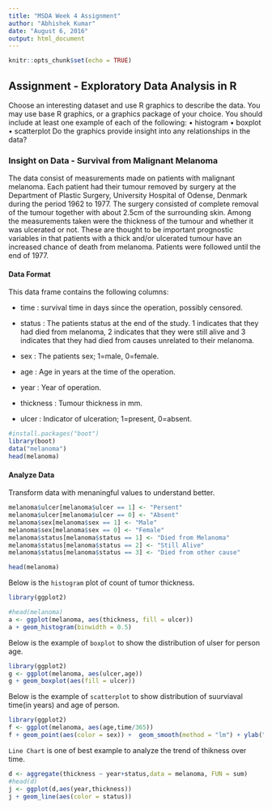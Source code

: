 ---
title: "MSDA Week 4 Assignment"
author: "Abhishek Kumar"
date: "August 6, 2016"
output: html_document
---

```{r setup, include=FALSE}
knitr::opts_chunk$set(echo = TRUE)
```

## Assignment - Exploratory Data Analysis in R
Choose an interesting dataset and use R graphics to describe the data.  You may use base R graphics, or a graphics package of your choice.  You should include at least one example of each of the following: 
•	histogram 
•	boxplot 
•	scatterplot 
Do the graphics provide insight into any relationships in the data? 

### Insight on Data - Survival from Malignant Melanoma 
The data consist of measurements made on patients with malignant melanoma. Each patient had their tumour removed by surgery at the Department of Plastic Surgery, University Hospital of Odense, Denmark during the period 1962 to 1977. The surgery consisted of complete removal of the tumour together with about 2.5cm of the surrounding skin. Among the measurements taken were the thickness of the tumour and whether it was ulcerated or not. These are thought to be important prognostic variables in that patients with a thick and/or ulcerated tumour have an increased chance of death from melanoma. Patients were followed until the end of 1977. 

#### Data Format

This data frame contains the following columns: 

* time : survival time in days since the operation, possibly censored. 

* status : The patients status at the end of the study. 1 indicates that they had died from melanoma, 2 indicates that they were still alive and 3 indicates that they had died from causes unrelated to their melanoma. 

* sex : The patients sex; 1=male, 0=female. 

* age : Age in years at the time of the operation. 

* year : Year of operation. 

* thickness : Tumour thickness in mm. 

* ulcer : Indicator of ulceration; 1=present, 0=absent. 

```{r, echo=FALSE, warning=FALSE}
#install.packages("boot")
library(boot)
data("melanoma")
head(melanoma)
```

#### Analyze Data

Transform data with menaningful values to understand better.
```{r}
melanoma$ulcer[melanoma$ulcer == 1] <- "Persent"
melanoma$ulcer[melanoma$ulcer == 0] <- "Absent"
melanoma$sex[melanoma$sex == 1] <- "Male"
melanoma$sex[melanoma$sex == 0] <- "Female"
melanoma$status[melanoma$status == 1] <- "Died from Melanoma"
melanoma$status[melanoma$status == 2] <- "Still Alive"
melanoma$status[melanoma$status == 3] <- "Died from other cause"

head(melanoma)

```


Below is the `histogram` plot of count of tumor thickness.

```{r, echo=FALSE, warning=FALSE}
library(ggplot2)

#head(melanoma)
a <- ggplot(melanoma, aes(thickness, fill = ulcer))
a + geom_histogram(binwidth = 0.5)
```

Below is the example of `boxplot` to show the distribution of ulser for person age.

```{r, echo=FALSE, warning=FALSE}
library(ggplot2)
g <- ggplot(melanoma, aes(ulcer,age))
g + geom_boxplot(aes(fill = ulcer)) 
```



Below is the example of `scatterplot` to show distribution of suurviaval time(in years)  and age of person. 

```{r,echo=FALSE, warning=FALSE}
library(ggplot2)
f <- ggplot(melanoma, aes(age,time/365))
f + geom_point(aes(color = sex)) +  geom_smooth(method = "lm") + ylab("Surrvival Time (in years)") + xlab("Age (in years)") + ggtitle("DIstribution of Surrvival Time vs Age") + facet_grid(status ~ .)
```

`Line Chart` is one of best example to analyze the trend of thikness over time.

```{r,echo=FALSE, warning=FALSE}
d <- aggregate(thickness ~ year+status,data = melanoma, FUN = sum)
#head(d)
j <- ggplot(d,aes(year,thickness))
j + geom_line(aes(color = status))
```

